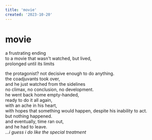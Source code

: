 ```yaml
---
title: 'movie'
created: '2023-10-20'
---
```


# movie

a frustrating ending  
to a movie that wasn't watched, but lived,  
prolonged until its limits

the protagonist? not decisive enough to do anything.  
the coadjuvants took over,  
and he just watched from the sidelines  
no climax, no conclusion, no development.  
he went back home empty-handed,  
ready to do it all again,  
with an ache in his heart,  
with hopes that something would happen, despite his inability to act.  
but nothing happened.  
and eventually, time ran out,  
and he had to leave.  
_...i guess i do like the special treatment_
